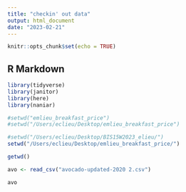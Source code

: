 ```yaml
---
title: "checkin' out data"
output: html_document
date: "2023-02-21"
---
```


```r
knitr::opts_chunk$set(echo = TRUE)
```

## R Markdown

```r
library(tidyverse)
library(janitor)
library(here)
library(naniar)
```

```r
#setwd("emlieu_breakfast_price")
#setwd("/Users/eclieu/Desktop/emlieu_breakfast_price")

#setwd("/Users/eclieu/Desktop/BIS15W2023_elieu/")
setwd("/Users/eclieu/Desktop/emlieu_breakfast_price/")
```
```r
getwd()
```

```r
avo <- read_csv("avocado-updated-2020 2.csv")
```

```r
avo
```

